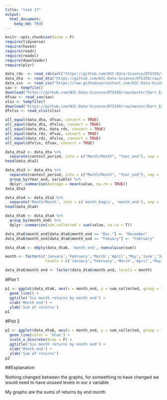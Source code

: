```yaml
---
title: "task 17"
output: 
  html_document:
    keep_md: TRUE
---
```


```r
knitr::opts_chunk$set(echo = F)
require(tidyverse)
require(haven)
require(readr)
require(readxl)
require(downloader)
require(plyr)

data_rds  <- read_rds(url("https://github.com/WJC-Data-Science/DTS350/raw/master/Dart_Expert_Dow_6month_anova/Dart_Expert_Dow_6month_anova.RDS"))
data_dta  <- read_dta("https://github.com/WJC-Data-Science/DTS350/raw/master/Dart_Expert_Dow_6month_anova/Dart_Expert_Dow_6month_anova.dta")
data_cvs  <- read_csv("https://raw.githubusercontent.com/WJC-Data-Science/DTS350/master/Dart_Expert_Dow_6month_anova/Dart_Expert_Dow_6month_anova.csv")
sav <- tempfile()
download("https://github.com/WJC-Data-Science/DTS350/raw/master/Dart_Expert_Dow_6month_anova/Dart_Expert_Dow_6month_anova.sav", sav, mode = "wb")
dfsav <- read_sav(sav)
xlsx <- tempfile()
download("https://github.com/WJC-Data-Science/DTS350/raw/master/Dart_Expert_Dow_6month_anova/Dart_Expert_Dow_6month_anova.xlsx",xlsx, mode = "wb")
dfxlsx <- read_xlsx(xlsx)

all_equal(data_dta, dfsav, convert = TRUE)
all_equal(data_dta, dfxlsx, convert = TRUE)
all_equal(data_dta, data_rds, convert = TRUE)
all_equal(data_rds, dfsav, convert = TRUE)
all_equal(data_rds, dfxlsx, convert = TRUE)
all_equal(dfxlsx, dfsav, convert = TRUE)

data_dta2 <- data_dta %>% 
  separate(contest_period, into = c("Month/Month", "Year_end"), sep = -4)
head(data_dta2)

data_dta3 <- data_dta %>% 
  separate(contest_period, into = c("Month/Month", "Year_end"), sep = -4) %>% 
  group_by(Year_end, variable) %>% 
  dplyr::summarise(Average = mean(value, na.rm = TRUE))
data_dta3

data_dta4 <- data_dta2 %>% 
  separate('Month/Month', into = c('month_begin', 'month_end'), sep = '-')
head(data_dta4)

data_dta6 <- data_dta4 %>% 
  group_by(month_end) %>% 
  dplyr::summarise(sum_collected = sum(value, na.ra = T)) 

data_dta6$month_end[data_dta6$month_end == "Dec."] <- "December" 
data_dta6$month_end[data_dta6$month_end == "Febuary"] <- "February" 

data_dta6 <- ddply(data_dta6, 'month_end', numcolwise(sum))

month <- factor(c('January','February','March','April','May','June','July','August','September','October', 'November','December'),
                  levels = c('January','February','March','April','May','June','July','August','September','October', 'November','December'))

data_dta6$month_end <- factor(data_dta6$month_end, levels = month)
```

#Plot 1
```r
p1 <- ggplot(data_dta6, aes(x = month_end, y = sum_collected, group = 1)) +
  geom_line() +
  ggtitle('Six month returns by month end') +
  xlab('Month end') +
  ylab('Sum of returns')
p1

```



#Plot 2
```r
p2 <- ggplot(data_dta6, aes(x = month_end, y = sum_collected, group = 1)) +
  geom_line(color = 'blue') +
  scale_x_discrete(drop = F) +
  ggtitle('Six month returns by month end') +
  xlab('Month end') +
  ylab('Sum of returns')
p2
```

##Explanation

Nothing changed between the graphs, for someething to have changed we would need to have unused levels in our x variable 

My graphs are the sums of returns by end month